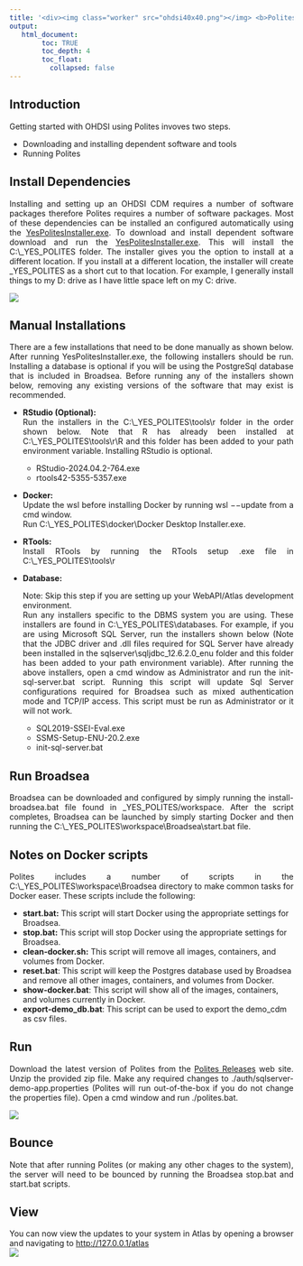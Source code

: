 ---
title: '<div><img class="worker" src="ohdsi40x40.png"></img> <b>Polites Quick Start Guide</b> </div>'
output:
   html_document:
        toc: TRUE
        toc_depth: 4
        toc_float:
          collapsed: false
---

<!--
*
* Javascript
*
-->


<script>
  // Function to open the full-size image in a full-screen window
  function openFullSizeImage(imageElement) {
    // Get the screen width and height
    const screenWidth = screen.width;
    const screenHeight = screen.height;

    // Open the image in a new window with full screen size
    window.open(imageElement.src, '_blank', `width=${screenWidth},height=${screenHeight},top=0,left=0`);
  }

  // Assign the onclick and title to all images, except those with the class "worker"
  window.onload = function() {
    // Get all img elements
    const images = document.querySelectorAll('img');

    // Loop through each image and set the onclick and title, but skip those with class "worker"
    images.forEach(function(img) {
      if (!img.classList.contains('worker')) {
        img.onclick = function() {
          openFullSizeImage(this);
        };
        img.title = 'Click to see full size.';
      }
    });
  };
</script>

<!--
*
* Introduction
*
-->

<h2>Introduction</h2>
<p style="text-align: justify;">
Getting started with OHDSI using Polites invoves two steps. 
<ul>
  <li>Downloading and installing dependent software and tools</li>
  <li>Running Polites</li>
</ul>

<!--
*
* Install Dependencies
*
-->

<h2>Install Dependencies</h2>
<p style="text-align: justify;">
  Installing and setting up an OHDSI CDM requires a number of software packages
  therefore Polites requires a number of software packages.
  Most of these dependencies can be installed an configured automatically using the 
  <a href="https://www.dropbox.com/scl/fi/r5vesrqv6lh340gpe1udz/YesPolitesInstaller-1.2.060.exe?rlkey=sg64r44anxeasqrujvghu11v2&st=31sgkmhb&dl=1">YesPolitesInstaller.exe</a>. 
  To download and install dependent software download and run the 
  <a href="https://www.dropbox.com/scl/fi/r5vesrqv6lh340gpe1udz/YesPolitesInstaller-1.2.060.exe?rlkey=sg64r44anxeasqrujvghu11v2&st=31sgkmhb&dl=1">YesPolitesInstaller.exe</a>. 
  This will install the C:\\_YES_POLITES folder.
  The installer gives you the option to install at a different location. 
  If you install at a different location, the installer will create _YES_POLITES as a short cut to that location. 
  For example, I generally install things to my D: drive as I have little space left on my C: drive. 
</p>
<p>  
  <img src="./img/quick-start/yes-polites-folder.jpg" />
</p>


<!--
*
* Manual Installations
*
-->

<h2>Manual Installations</h2>
<p style="text-align: justify;">
  There are a few installations that need to be done manually as shown below.
  After running YesPolitesInstaller.exe, the following installers should be run.
  Installing a database is optional if you will be using the PostgreSql database that is included in Broadsea.
  Before running any of the installers shown below, removing any existing versions of the software that may exist is recommended.
  <ul>
    <li>
      <p style="text-align: justify;">
        <b>RStudio (Optional):</b>
        <br/>
        Run the installers in the C:\\_YES_POLITES\\tools\\r folder in the order shown below.
        Note that R has already been installed at C:\\_YES_POLITES\\tools\\r\\R
        and this folder has been added to your path environment variable.
        Installing RStudio is optional.
        <ul>
          <li>RStudio-2024.04.2-764.exe</li>
          <li>rtools42-5355-5357.exe</li>
        </ul>
      </p>
    </li>
    <li>
      <p style="text-align: justify;">
        <b>Docker: </b>
        <br/>
        Update the wsl before installing Docker
        by running wsl &minus;&minus;update from a cmd window.
        <br/>
        Run C:\\_YES_POLITES\\docker\\Docker Desktop Installer.exe.
      </p>
    <li>
      <p style="text-align: justify;">
        <b>RTools:</b>
        <br/>
        Install RTools by running the RTools setup .exe file in C:\\_YES_POLITES\\tools\\r
      </p>
    </li>
    <li>
      <b>Database:</b> 
      <p style="text-align: justify;">
        Note: Skip this step if you are setting up your WebAPI/Atlas development environment.
        <br/>
        Run any installers specific to the DBMS system you are using.
        These installers are found in C:\\_YES_POLITES\\databases.
        For example, if you are using Microsoft SQL Server, run the installers shown below
        (Note that the JDBC driver and .dll files required for SQL Server
        have already been installed in the sqlserver\\sqljdbc_12.6.2.0_enu folder
        and this folder has been added to your path environment variable).
        After running the above installers, open a cmd window as Administrator
        and run the init-sql-server.bat script.
        Running this script will update Sql Server configurations required for Broadsea
        such as mixed authentication mode and TCP/IP access.
        This script must be run as Administrator or it will not work.
        <ul>
          <li>SQL2019-SSEI-Eval.exe</li>
          <li>SSMS-Setup-ENU-20.2.exe</li>
          <li>init-sql-server.bat</li>
        </ul>
      </p>
    </li>
  </ul>
</p>  


<!--
*
* Run Broadsea
*
-->

<h2>Run Broadsea</h2>

<p style="text-align: justify;">
  Broadsea can be downloaded and configured by simply running the install-broadsea.bat file found in _YES_POLITES/workspace. 
  After the script completes, Broadsea can be launched by simply starting Docker and then running the C:\\_YES_POLITES\\workspace\\Broadsea\\start.bat file. 
</p>

<!--
*
* Notes on Docker scripts
*
-->

<h2>Notes on Docker scripts</h2>
<p style="text-align: justify;">
  <p style="text-align: justify;">
    Polites includes a number of scripts in the C:\\_YES_POLITES\\workspace\\Broadsea directory to make common tasks for Docker easer.  These scripts include the following:
    <ul>
      <li>
        <b>start.bat:</b> This script will start Docker using the appropriate settings for Broadsea. 
      </li>
      <li>
        <b>stop.bat:</b> This script will stop Docker using the appropriate settings for Broadsea. 
      </li>
      <li>
        <b>clean-docker.sh:</b> This script will remove all images, containers, and volumes from Docker.  
      </li>
      <li>
        <b>reset.bat</b>: This script will keep the Postgres database used by Broadsea and remove all other images, containers, and volumes from Docker.  
      </li>
      <li>
        <b>show-docker.bat</b>: This script will show all of the images, containers, and volumes currently in Docker. 
      </li>
      <li>
        <b>export-demo_db.bat</b>: This script can be used to export the demo_cdm as csv files.
      </li>
    </ul>
    
  </p>
</p>


<!--
*
* Run
*
-->

<h2>Run</h2>

<p style="text-align: justify;">
  Download the latest version of Polites from the 
  <a href="https://github.com/NACHC-CAD/polites/releases">Polites Releases</a> web site. 
  Unzip the provided zip file. 
  Make any required changes to ./auth/sqlserver-demo-app.properties (Polites will run out-of-the-box if you do not change the properties file). 
  Open a cmd window and run ./polites.bat. 
</p>
<p>
  <img src="./img/quick-start/polites.jpg" />
</p>

<!--
*
* Bounce
*
-->

<h2>Bounce</h2>

<p style="text-align: justify;">
  Note that after running Polites (or making any other chages to the system),
  the server will need to be bounced by running the Broadsea stop.bat and start.bat scripts.
</p>


<!--
*
* View
*
-->

<h2>View</h2>

<p style="text-align: justify;">
  You can now view the updates to your system in Atlas by opening a browser and navigating to
  <a href="http://127.0.0.1/atlas">http://127.0.0.1/atlas</a>
  <br/>
  <img src="./img/quick-start/atlas.png" />
</p>

<br/>
<br/>
<br/>



